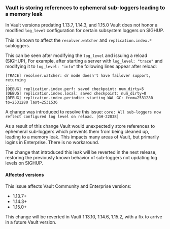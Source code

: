 ### Vault is storing references to ephemeral sub-loggers leading to a memory leak

In Vault versions predating 1.13.7, 1.14.3, and 1.15.0 Vault does not honor a
modified `log_level` configuration for certain subsystem loggers on SIGHUP.

This is known to affect the `resolver.watcher` and `replication.index.*`
subloggers.

This can be seen after modifying the `log_level` and issuing a reload (SIGHUP),
For example, after starting a server with `log_level: "trace"` and modifying it
to `log_level: "info"` the following lines appear after reload:

```
[TRACE] resolver.watcher: dr mode doesn't have failover support, returning
...
[DEBUG] replication.index.perf: saved checkpoint: num_dirty=5
[DEBUG] replication.index.local: saved checkpoint: num_dirty=0
[DEBUG] replication.index.periodic: starting WAL GC: from=2531280 to=2531280 last=2531536
```

A change was introduced to resolve this issue:
`core: All sub-loggers now reflect configured log level on reload. [GH-22038]`

As a result of this change Vault would unexpectedly store references to ephemeral sub-loggers which prevents them from
being cleaned up, leading to a memory leak. This impacts many areas of Vault, but primarily logins in Enterprise.
There is no workaround.

The change that introduced this leak will be reverted in the next release, restoring the previously known behavior of
sub-loggers not updating log levels on SIGHUP.

#### Affected versions

This issue affects Vault Community and Enterprise versions:

- 1.13.7+
- 1.14.3+
- 1.15.0+

This change will be reverted in Vault 1.13.10, 1.14.6, 1.15.2, with a fix to arrive in a future Vault version.
